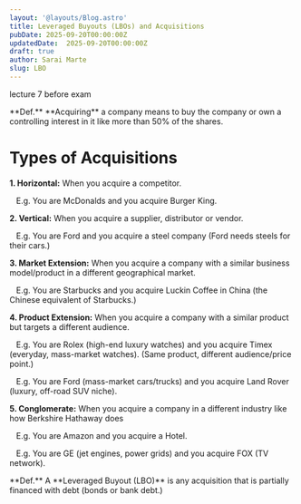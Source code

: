 ```yaml
---
layout: '@layouts/Blog.astro'
title: Leveraged Buyouts (LBOs) and Acquisitions 
pubDate: 2025-09-20T00:00:00Z 
updatedDate:  2025-09-20T00:00:00Z 
draft: true
author: Sarai Marte
slug: LBO 
---
```


lecture 7 before exam 


<RuleBox>
**Def.** **Acquiring** a company means to buy the company or own a controlling interest in it like more than 50% of the shares.
</RuleBox>

# Types of Acquisitions 

**1. Horizontal:** When you acquire a competitor.  

&nbsp;&nbsp;   E.g. You are McDonalds and you acquire Burger King.   

**2. Vertical:** When you acquire a supplier, distributor or vendor.    

&nbsp;&nbsp;  E.g. You are Ford and you acquire a steel company (Ford needs steels for their cars.)  

**3. Market Extension:** When you acquire a company with a similar business model/product in a different geographical market.  

&nbsp;&nbsp;  E.g.  You are Starbucks and you acquire Luckin Coffee in China (the Chinese equivalent of Starbucks.)  

**4. Product Extension:** When you acquire a company with a similar product but targets a different audience.  

&nbsp;&nbsp;  E.g. You are Rolex (high-end luxury watches) and you acquire Timex (everyday, mass-market watches). (Same product, different audience/price point.)  

&nbsp;&nbsp;  E.g. You are Ford (mass-market cars/trucks) and you acquire Land Rover (luxury, off-road SUV niche).  

**5. Conglomerate:** When you acquire a company in a different industry like how Berkshire Hathaway does

&nbsp;&nbsp;  E.g. You are Amazon and you acquire a Hotel. 

&nbsp;&nbsp;  E.g. You are GE (jet engines, power grids) and you acquire FOX (TV network).


<RuleBox>
**Def.** A **Leveraged Buyout (LBO)** is any acquisition that is partially financed with debt (bonds or bank debt.)
</RuleBox>



